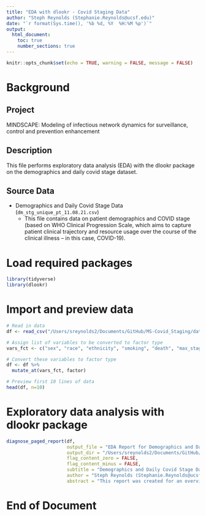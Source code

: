 ```yaml
---
title: "EDA with dlookr - Covid Staging Data"
author: "Steph Reynolds (Stephanie.Reynolds@ucsf.edu)"
date: "`r format(Sys.time(), '%b %d, %Y  %H:%M %p')`"
output:
  html_document:
    toc: true
    number_sections: true
---
```


```r
knitr::opts_chunk$set(echo = TRUE, warning = FALSE, message = FALSE)
```

# Background

## Project 
MINDSCAPE: Modeling of infectious network dynamics for surveillance, control and prevention enhancement

## Description
This file performs exploratory data analysis (EDA) with the dlookr package on the demographics and daily covid stage dataset.

## Source Data
  - Demographics and Daily Covid Stage Data (`dm_stg_unique_pt_11.08.21.csv`)
    + This file contains data on patient demographics and COVID stage (based on WHO Clinical Progression Scale, which aims to capture patient clinical trajectory and resource usage over the course of the clinical illness -- in this case, COVID-19).

# Load required packages
```r
library(tidyverse)
library(dlookr)
```

# Import and preview data 
```r
# Read in data
df <- read_csv("/Users/sreynolds2/Documents/GitHub/MS-Covid_Staging/data/dm_stg_unique_pt_11.08.21.csv")

# Assign list of variables to be converted to factor type 
vars_fct <- c("sex", "race", "ethnicity", "smoking", "death", "max_stage", "stage_adm", "stage_disc")

# Convert these variables to factor type
df <- df %>% 
  mutate_at(vars_fct, factor)

# Preview first 10 lines of data 
head(df, n=10)
```

# Exploratory data analysis with dlookr package
```r
diagnose_paged_report(df,
                      output_file = "EDA Report for Demographics and Daily Covid Stage Data (dlookr)",
                      output_dir = "/Users/sreynolds2/Documents/GitHub/MS-Covid_Staging/reports/",
                      flag_content_zero = FALSE, 
                      flag_content_minus = FALSE, 
                      subtitle = "Demographics and Daily Covid Stage Data",
                      author = "Steph Reynolds (Stephanie.Reynolds@ucsf.edu)",
                      abstract = "This report was created for an overview quality diagnosis of demographics and daily Covid staging data. It was created for the purpose of judging the validity of variables before conducting EDA.")
```

# End of Document 
